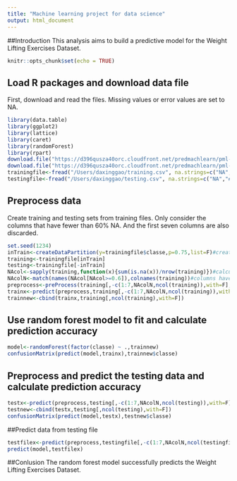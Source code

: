 ```yaml
---
title: "Machine learning project for data science"
output: html_document
---
```

##Introduction
This analysis aims to build a predictive model for the Weight Lifting Exercises Dataset.

```r
knitr::opts_chunk$set(echo = TRUE)
```

## Load R packages and download data file
First, download and read the files. Missing values or error values are set to NA.

```r
library(data.table)
library(ggplot2)
library(lattice)
library(caret)
library(randomForest)
library(rpart)
download.file("https://d396qusza40orc.cloudfront.net/predmachlearn/pml-training.csv","training.csv")
download.file("https://d396qusza40orc.cloudfront.net/predmachlearn/pml-testing.csv","testing.csv")
trainingfile<-fread("/Users/daxinggao/training.csv", na.strings=c("NA","#DIV/0!",""))
testingfile<-fread("/Users/daxinggao/testing.csv", na.strings=c("NA","#DIV/0!",""))
```

## Preprocess data
Create training and testing sets from training files. Only consider the columns that have fewer than 60% NA. And the first seven columns are also discarded.

```r
set.seed(1234)
inTrain<-createDataPartition(y=trainingfile$classe,p=0.75,list=F)#create training and testing sets.
training<-trainingfile[inTrain]
testing<-trainingfile[-inTrain]
NAcol<-sapply(training,function(x){sum(is.na(x))/nrow(training)})#calculate number of NA for each column
NAcolN<-match(names(NAcol[NAcol>=0.6]),colnames(training))#columns have more than 60% NA
preprocess<-preProcess(training[,-c(1:7,NAcolN,ncol(training)),with=F],method=c("center","scale","knnImpute"))#preprocess data, discard first seven columns/columns have more than 60% NA/last column, impute missing data with knnImpute
trainx<-predict(preprocess,training[,-c(1:7,NAcolN,ncol(training)),with=F])
trainnew<-cbind(trainx,training[,ncol(training),with=F])
```

## Use random forest model to fit and calculate prediction accuracy
```r

model<-randomForest(factor(classe) ~ .,trainnew)
confusionMatrix(predict(model,trainx),trainnew$classe)
```

## Preprocess and predict the testing data and calculate prediction accuracy


```r
testx<-predict(preprocess,testing[,-c(1:7,NAcolN,ncol(testing)),with=F])
testnew<-cbind(testx,testing[,ncol(testing),with=F])
confusionMatrix(predict(model,testx),testnew$classe)
```
##Predict data from testing file
```r
testfilex<-predict(preprocess,testingfile[,-c(1:7,NAcolN,ncol(testingfile)),with=F])
predict(model,testfilex)
```

##Conlusion
The random forest model successfully predicts the Weight Lifting Exercises Dataset.